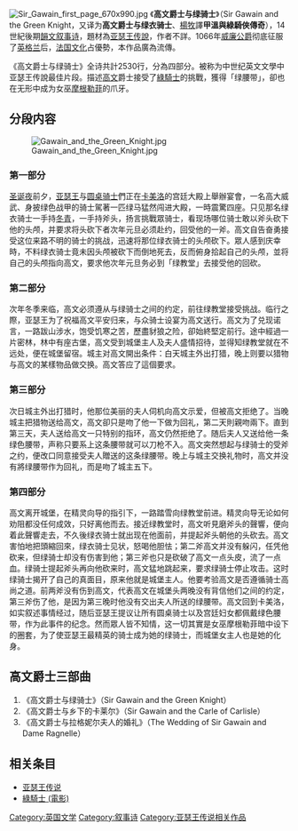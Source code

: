 {{Unreferenced|time=2019-09-30T17:42:43+00:00}}
<noinclude>{{Real world|time=2020-07-29T09:19:26+00:00}}</noinclude>
[[File:Sir_Gawain_first_page_670x990.jpg|thumb]]
《'''高文爵士与绿骑士'''》（Sir Gawain and the Green Knight，又译为'''高文爵士与绿衣骑士'''、[[杨牧_(台湾)|楊牧]]譯'''甲溫與綠騎俠傳奇'''），14世紀後期[[韻文|韻文]][[叙事诗|叙事诗]]，題材為[[亚瑟王传說|亚瑟王传說]]，作者不詳。1066年[[威廉一世_(英格兰)|威廉公爵]]彻底征服了[[英格兰|英格兰]]后，[[法国文化|法国文化]]占優勢，本作品廣為流傳。

《高文爵士与绿骑士》全诗共計2530行，分為四部分。被称为中世纪英文文學中亚瑟王传說最佳片段。描述[[高文_(亚瑟王传说)|高文]]爵士接受了[[綠騎士|綠騎士]]的挑戰，獲得「绿腰带」，卻也在无形中成为女巫[[摩根勒菲|摩根勒菲]]的爪牙。

== 分段内容 ==
[[File:Gawain_and_the_Green_Knight.jpg|thumb]]
=== 第一部分 ===
[[圣诞夜|圣诞夜]]前夕，[[亚瑟王|亚瑟王]]与[[圆桌骑士|圆桌骑士]]們正在[[卡美洛|卡美洛]]的宫廷大殿上舉辦宴會，一名高大威武、身披绿色战甲的骑士駕著一匹绿马猛然闯进大殿，一時震驚四座。只见那名绿衣骑士一手持[[冬青|冬青]]，一手持斧头，扬言挑戰眾骑士，看现场哪位骑士敢以斧头砍下他的头颅，并要求将头砍下者次年元旦必须赴约，回受他的一斧。高文自告奋勇接受这位来路不明的骑士的挑战，迅速将那位绿衣骑士的头颅砍下。眾人感到庆幸時，不料绿衣骑士竟未因头颅被砍下而倒地死去，反而俯身拾起自己的头颅，並将自己的头颅指向高文，要求他次年元旦务必到「绿教堂」去接受他的回砍。

=== 第二部分 ===
次年冬季来临，高文必须遵从与绿骑士之间的约定，前往绿教堂接受挑战。临行之際，亚瑟王为了祝福高文平安归来，与众骑士设宴为高文送行。高文为了兑现诺言，一路跋山涉水，饱受饥寒之苦，歷盡豺狼之险，卻始終堅定前行。途中經過一片密林，林中有座古堡，高文受到城堡主人及夫人盛情招待，並得知绿教堂就在不远处，便在城堡留宿。城主对高文開出条件：白天城主外出打猎，晚上则要以猎物与高文的某樣物品做交换。高文答应了這個要求。

=== 第三部分 ===
次日城主外出打猎时，他那位美丽的夫人伺机向高文示爱，但被高文拒绝了。当晚城主把猎物送给高文，高文卻只是吻了他一下做为回礼，第二天則親吻兩下。直到第三天，夫人送给高文一只特别的指环，高文仍然拒绝了。随后夫人又送给他一条绿色腰带，声称只要系上这条腰带就可以刀枪不入。高文突然想起与绿骑士的受斧之约，便改口同意接受夫人贈送的这条绿腰带。晚上与城主交换礼物时，高文并没有將绿腰带作为回礼，而是吻了城主五下。

=== 第四部分 ===
高文离开城堡，在精灵向导的指引下，一路踏雪向绿教堂前进。精灵向导无论如何劝阻都没任何成效，只好离他而去。接近绿教堂时，高文听見磨斧头的聲響，便向着此聲響走去，不久後绿衣骑士就出现在他面前，并提起斧头朝他的头砍去。高文害怕地把頭縮回來，绿衣骑士见状，怒喝他胆怯；第二斧高文并没有躲闪，任凭他砍来，但绿骑士却没有伤害到他；第三斧也只是砍破了高文一点头皮，流了一点血。绿骑士提起斧头再向他砍来时，高文猛地跳起来，要求绿骑士停止攻击。这时绿骑士揭开了自己的真面目，原来他就是城堡主人。他要考验高文是否遵循骑士高尚之道。前两斧没有伤到高文，代表高文在城堡头两晚没有背信他们之间的约定，第三斧伤了他，是因为第三晚时他没有交出夫人所送的绿腰带。高文回到卡美洛，如实叙述事情经过，随后亚瑟王提议让所有圆桌骑士以及宫廷妇女都佩戴绿色腰带，作为此事件的纪念。然而眾人皆不知情，这一切其實是女巫摩根勒菲暗中设下的圈套，为了使亚瑟王最精英的骑士成为她的绿骑士，而城堡女主人也是她的化身。

== 高文爵士三部曲 ==
#《高文爵士与绿骑士》（Sir Gawain and the Green Knight）
#《高文爵士与乡下的卡莱尔》（Sir Gawain and the Carle of Carlisle）
#《高文爵士与拉格妮尔夫人的婚礼》（The Wedding of Sir Gawain and Dame Ragnelle）

== 相关条目 ==
*[[亚瑟王传说|亚瑟王传说]]
*[[綠騎士_(電影)|綠騎士 (電影)]]

{{亚瑟王传说}}

{{Authority control}}
[[Category:英国文学|Category:英国文学]]
[[Category:叙事诗|Category:叙事诗]]
[[Category:亚瑟王传说相关作品|Category:亚瑟王传说相关作品]]